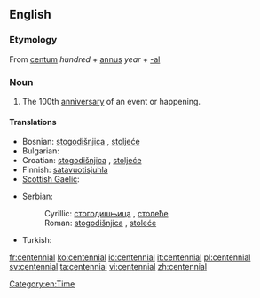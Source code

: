 ==English==

===Etymology===
From {{etyl|la}} [[centum]] ''hundred'' + [[annus]] ''year'' + [[-al]]

===Noun===
{{wikipedia}}
{{en-noun}}

# The 100th [[anniversary]] of an event or happening.

====Translations====
{{trans-top|100th anniversary}}
* Bosnian: [[stogodišnjica]] {{f}}, [[stoljeće]] {{n}}
* Bulgarian: {{t|bg|стогодишнина|f}}
* Croatian: [[stogodišnjica]] {{f}}, [[stoljeće]] {{n}}
* Finnish: [[satavuotisjuhla]]
* [[Scottish Gaelic]]: {{t|gd|cuimhneachan nan ceud bliadhna|m}}
{{trans-mid}}
* Serbian:
*: Cyrillic: [[стогодишњица]] {{f}}, [[столеће]] {{n}}
*: Roman: [[stogodišnjica]] {{f}}, [[stoleće]] {{n}}
* Turkish: {{t|tr|yüzüncü yıldönümü}}
{{trans-bottom}}

[[Category:en:Time]]

[[fr:centennial]]
[[ko:centennial]]
[[io:centennial]]
[[it:centennial]]
[[pl:centennial]]
[[sv:centennial]]
[[ta:centennial]]
[[vi:centennial]]
[[zh:centennial]]